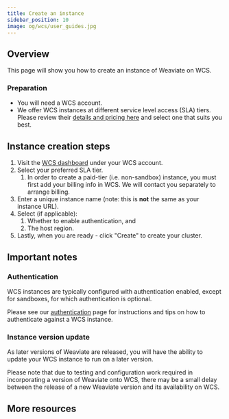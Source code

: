 ```yaml
---
title: Create an instance
sidebar_position: 10
image: og/wcs/user_guides.jpg
---
```


## Overview

This page will show you how to create an instance of Weaviate on WCS.

### Preparation

- You will need a WCS account.
- We offer WCS instances at different service level access (SLA) tiers. Please review their [details and pricing here](/pricing) and select one that suits you best.

## Instance creation steps

1. Visit the [WCS dashboard](https://console.weaviate.cloud/dashboard) under your WCS account.
1. Select your preferred SLA tier.
    1. In order to create a paid-tier (i.e. non-sandbox) instance, you must first add your billing info in WCS. We will contact you separately to arrange billing.
1. Enter a unique instance name (note: this is **not** the same as your instance URL).
1. Select (if applicable):
    1. Whether to enable authentication, and
    1. The host region.
1. Lastly, when you are ready - click "Create" to create your cluster.

## Important notes

### Authentication

WCS instances are typically configured with authentication enabled, except for sandboxes, for which authentication is optional.

Please see our [authentication](./authentication.mdx) page for instructions and tips on how to authenticate against a WCS instance.

### Instance version update

As later versions of Weaviate are released, you will have the ability to update your WCS instance to run on a later version.

Please note that due to testing and configuration work required in incorporating a version of Weaviate onto WCS, there may be a small delay between the release of a new Weaviate version and its availability on WCS.

## More resources


<WCSDocsMoreResources />